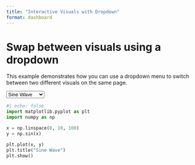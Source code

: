 ```yaml
---
title: "Interactive Visuals with Dropdown"
format: dashboard
---
```


# Swap between visuals using a dropdown

This example demonstrates how you can use a dropdown menu to switch between two different visuals on the same page.

<!-- Dropdown list -->
<select id="visualDropdown" onchange="swapVisuals()">
  <option value="chart1">Sine Wave</option>
  <option value="chart2">Cosine Wave</option>
</select>

<!-- Div containers for visuals -->
<div id="chart1">
```python
#| echo: false
import matplotlib.pyplot as plt
import numpy as np

x = np.linspace(0, 10, 100)
y = np.sin(x)

plt.plot(x, y)
plt.title("Sine Wave")
plt.show()
```

</div> 
<div id="chart2" style="display:none;"> 
```python
#| echo: false 
x = np.linspace(0, 10, 100) 
y = np.cos(x)

plt.plot(x, y) 
plt.title("Cosine Wave") 
plt.show()
```

</div>

<script>
function swapVisuals() {
  var selectedValue = document.getElementById("visualDropdown").value;
  
  if (selectedValue === "chart1") {
    document.getElementById('chart1').style.display = 'block';
    document.getElementById('chart2').style.display = 'none';
  } else if (selectedValue === "chart2") {
    document.getElementById('chart1').style.display = 'none';
    document.getElementById('chart2').style.display = 'block';
  }
}
</script>